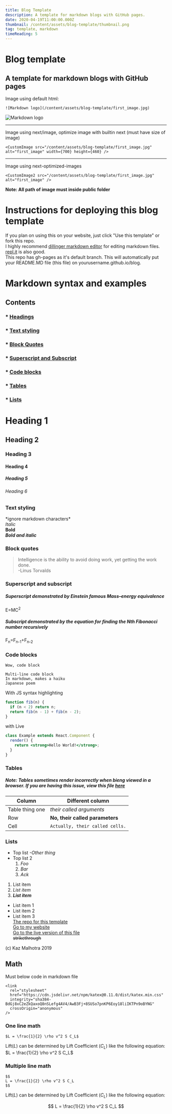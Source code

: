 ```yaml
---
title: Blog Template
description: A template for markdown blogs with GitHub pages.
date: 2020-04-19T11:00:00.000Z
thumbnail: /content/assets/blog-template/thumbnail.png
tag: template, markdown
timeReading: 5
---
```


# Blog template

## A template for markdown blogs with GitHub pages

Image using default html:

```
![Markdown logo](/content/assets/blog-template/first_image.jpg)
```

![Markdown logo](/content/assets/blog-template/first_image.jpg)

---

Image using next/image, optimize image with builtin next (must have size of image)

```
<CustomImage src="/content/assets/blog-template/first_image.jpg" alt="first_image" width={700} height={460} />
```

<CustomImage
  src="/content/assets/blog-template/first_image.jpg"
  alt="first_image"
  width={700}
  height={460}
/>

---

Image using next-optimized-images

```
<CustomImage2 src="/content/assets/blog-template/first_image.jpg" alt="first_image" />
```

<CustomImage2
  src="/content/assets/blog-template/first_image.jpg"
  alt="first_image"
/>

**Note: All path of image must inside public folder**

# Instructions for deploying this blog template

If you plan on using this on your website, just click "Use this template" or fork this repo.  
I highly recommend [dillinger markdown editor](https://dillinger.io/) for editing markdown files. [repl.it](https://repl.it)
is also good.  
This repo has gh-pages as it's default branch. This will automatically put your README.MD file (this file) on yourusername.github.io/blog.

# Markdown syntax and examples

## Contents

### \* [Headings](https://github.com/KazMalhotra/blog#heading-1)

### \* [Text styling](https://kazmal.tech/blog#text-styling)

### \* [Block Quotes](https://kazmal.tech/blog#block-quotes)

### \* [Superscript and Subscript](https://kazmal.tech/blog#superscript-and-subscript)

### \* [Code blocks](https://kazmal.tech/blog#code-blocks)

### \* [Tables](https://kazmal.tech/blog#tables)

### \* [Lists](https://kazmal.tech/blog#lists)

# Heading 1

## Heading 2

### Heading 3

#### Heading 4

##### Heading 5

###### Heading 6

### Text styling

\*ignore markdown characters\*  
_Italic_  
**Bold**  
**_Bold and italic_**

### Block quotes

> Intelligence is the ability to avoid doing work, yet getting the work done.  
> -Linus Torvalds

### Superscript and subscript

##### Superscript demonstrated by Einstein famous Mass–energy equivalence

E=MC<sup>2</sup>

##### Subscript demonstrated by the equation for finding the Nth Fibonacci number recursively

F<sub>n</sub>=F<sub>n-1</sub>+F<sub>n-2</sub>

### Code blocks

`Wow, code block`

```
Multi-line code block
In markdown, makes a haiku
Japanese poem
```

With JS syntax highlighting

```js
function fib(n) {
  if (n < 2) return n;
  return fib(n - 1) + fib(n - 2);
}
```

with Live

```jsx live=true
class Example extends React.Component {
  render() {
    return <strong>Hello World!</strong>;
  }
}
```

### Tables

##### Note: Tables sometimes render incorrectly when bieng viewed in a browser. If you are having this issue, view this file [here](https://github.com/KazMalhotra/blog/blob/gh-pages/README.md#tables)

| Column          | Different column                |
| --------------- | ------------------------------- |
| Table thing one | _their called arguments_        |
| Row             | **No, their called parameters** |
| Cell            | `Actually, their called cells.` |

### Lists

- Top list
  _-Other thing_
- Top list 2
  1. _Foo_
  2. _Bar_
  3. _Ack_

1. List item
2. _List item_
3. **_List item_**

- List item 1
- List item 2
- List item 3  
  [The repo for this template](https://github.com/kazmalhotra/blog)  
  [Go to my website](https://kazmal.tech)  
  [Go to the live version of this file](https://kazmal.tech/blog)  
  ~~strikethrough~~

(c) Kaz Malhotra 2019

## Math

Must below code in markdown file

<link
  rel="stylesheet"
  href="https://cdn.jsdelivr.net/npm/katex@0.11.0/dist/katex.min.css"
  integrity="sha384-BdGj8xC2eZkQaxoQ8nSLefg4AV4/AwB3Fj+8SUSo7pnKP6Eoy18liIKTPn9oBYNG"
  crossOrigin="anonymous"
/>

```
<link
  rel="stylesheet"
  href="https://cdn.jsdelivr.net/npm/katex@0.11.0/dist/katex.min.css"
  integrity="sha384-BdGj8xC2eZkQaxoQ8nSLefg4AV4/AwB3Fj+8SUSo7pnKP6Eoy18liIKTPn9oBYNG"
  crossOrigin="anonymous"
/>
```

### One line math

`$L = \frac{1}{2} \rho v^2 S C_L$`

Lift($L$) can be determined by Lift Coefficient ($C_L$) like the following equation: $L = \frac{1}{2} \rho v^2 S C_L$

### Multiple line math

```
$$
L = \frac{1}{2} \rho v^2 S C_L
$$
```

Lift($L$) can be determined by Lift Coefficient ($C_L$) like the following equation:

$$
L = \frac{1}{2} \rho v^2 S C_L
$$
